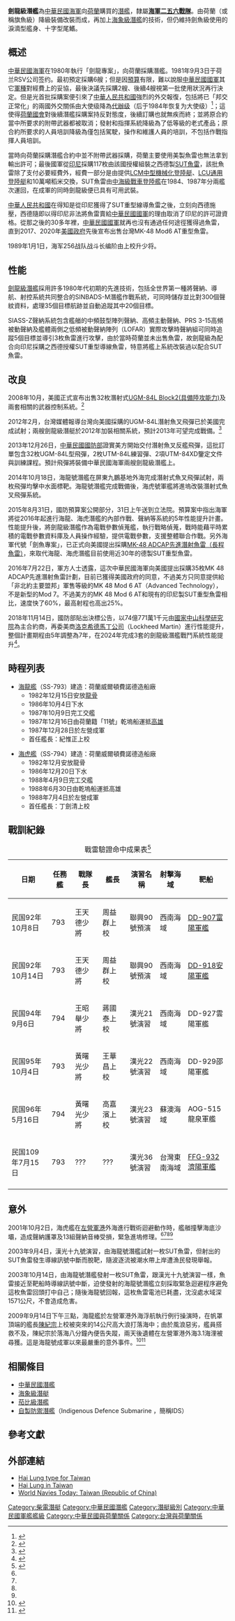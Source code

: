 {{noteTA
|T=zh-hant:劍龍級潛艦;zh-hans:剑龙级潜艇;
|1=zh-hant:劍龍級潛艦;zh-hans:剑龙级潜艇;
|2=zh-hant:潛艦;zh-hans:潜艇;
}}
{{潜艇
|名称= 劍龍級潛艦 [[File:Flag_of_the_Republic_of_China.svg|30px]]<br/>Chien Lung class Submarine
|图片= [[File:SS793_Submarines1.jpg|300px]]
|照片说明= 海龍軍艦 (SS-793)
|舰种= 柴電潛艦
|命名= [[海龙号潜艇|海龍]]、[[海虎号潜艇|海虎]]
|拥有国= {{ROC}}         
|前型=
|次型= 
|同型= {{NLD}} {{tsl|en|Zwaardvis-class submarine|劍魚級潛艦}}
|竣工= 1987年10月9日（海龍艦）<br />1988年4月9日（海虎艦）
|结局= 
|水上吃水= 22呎（6.7米）
|水上排水量= 2,376噸
|水下排水量= 2,660噸
|极限潜深= 超過300公尺<ref>{{Cite web |url=http://www.dutchsubmarines.com/export/export_chienlung_hailung.htm |title=Chien Lung/Hai Lung type for Taiwan |accessdate=2013-09-30 |archive-date=2012-07-27 |archive-url=https://archive.is/20120727234607/http://www.dutchsubmarines.com/export/export_chienlung_hailung.htm |dead-url=no }}</ref>
|长度= 219.6呎（66.92米）
|阔度= 27.6呎（8.4米）
|动力系统= 12ORUB215[[柴油機|柴油機]]*3具<br/>(馬力4,050匹)<br>196蜂巢式電瓶*2<br>Holec DG110/47/90交流發電機*2(922kw)<br>Holec電動機*1(3800kw)
|叶轴= 單軸五葉式螺旋槳
|水上极速= 12節1,400匹
|潜行极速= 20節5,100匹
|乘员= 軍官8，士官兵58<br/>艦長[[上校|上校]]編階
|电子设备=SINBADS-M型作戰管理系統（荷蘭H.S.A公司）<br>SIASS整合[[聲納|聲納]]系統<br> ZW07/5型搜索雷達*1<br>Mk39 Mod3A慣性導航等系統*1（Sperry公司）<br> cs/BWR-1型電磁訊號預警系統*1
|鱼雷= 6管21吋（533mm）發射管<br/>使用[[SUT魚雷|SUT魚雷]]以及[[Mk_48型魚雷|Mk 48型魚雷]]<br/>最大攜帶量28枚（不含飛彈）
|导弹= 潛射型[[魚叉反艦飛彈|魚叉反艦飛彈]]<br/>最大攜帶量28枚（不含魚雷）
|其他武装=
|结构= 單層外殼
|自持力= 60天
|续航力=  9節5,000浬下60天
|其他= 922KW HolecDG110/47/90發電機*2<br/>3,800KW Holec 電機*1
}}
'''劍龍級潛艦'''為[[中華民國海軍|中華民國海軍]]向[[荷蘭|荷蘭]]購買的[[潛艦|潛艦]]，隸屬'''[[中華民國海軍#艦隊|海軍二五六戰隊]]'''。由荷蘭{{tsl|en|Zwaardvis-class submarine|劍魚級潛艦}}（或稱旗魚級）降級裝備改裝而成，再加上[[海象級潛艇|海象級潛艦]]的技術，但仍維持劍魚級使用的淚滴型艦身、十字型尾鰭。

==概述==

[[中華民國海軍|中華民國海軍]]在1980年執行「劍龍專案」，向荷蘭採購潛艦。1981年9月3日于荷兰RSV公司签约。最初預定採購6艘；但是因[[預算|預算]]有限，難以說服[[中華民國國軍|中華民國國軍]]其它[[軍種|軍種]]對經費上的妥協，最後決議先採購2艘、後續4艘視第一批使用狀況再行決定。但是光首批採購案便引來了[[中華人民共和國|中華人民共和國]]強烈的外交報復，包括將已「邦交正常化」的兩國外交關係由大使级降為[[外交官銜|代辦级]]（后于1984年恢复为大使级）<ref>{{Cite web|title=双边关系 — 中华人民共和国外交部|url=https://www.fmprc.gov.cn/web/gjhdq_676201/gj_676203/oz_678770/1206_679234/sbgx_679238/|access-date=2021-11-28|work=www.fmprc.gov.cn|archive-date=2022-06-03|archive-url=https://web.archive.org/web/20220603233629/https://www.fmprc.gov.cn/web/gjhdq_676201/gj_676203/oz_678770/1206_679234/sbgx_679238/}}</ref>；這使得[[荷蘭國會|荷蘭國會]]對後續潛艦採購案持反對態度，後續訂購也就無疾而終；並將原合約當中所要求的附帶武器都被取消；發射和指揮系統降級為了低等級的老式產品；原合約所要求的人員培訓降級為僅包括駕駛，操作和維護人員的培訓，不包括作戰指揮人員培訓。

當時向荷蘭採購潛艦合約中並不附帶武器採購，荷蘭主要使用美製魚雷也無法拿到輸出許可；最後國軍從[[印尼|印尼]]採購117枚由該國授權組裝之西德製[[SUT魚雷|SUT魚雷]]，該批魚雷除了支付必要經費外，經費一部分是由提供[[LCM|LCM中型機械化登陸艇]]、[[LCU|LCU通用登陸艇]]和10萬噸稻米交換，SUT魚雷由[[中海級戰車登陸艦|中海級戰車登陸艦]]在1984、1987年分兩艦次運回，在成軍的同時劍龍級便已具有可用武裝。

[[中華人民共和國|中華人民共和國]]在得知是從印尼獲得了SUT重型線導魚雷之後，立刻向西德施壓，西德隨即以得印尼非法將魚雷賣給[[中華民國國軍|中華民國國軍]]的理由取消了印尼的許可證資格。從那之後的30多年裡，[[中華民國國軍|中華民國國軍]]就再也沒有通過任何途徑獲得過魚雷，直到2017、2020年[[美國政府|美國政府]]先後宣布出售台灣MK-48 Mod6 AT重型魚雷。

1989年1月1日，海军256战队战斗长编阶由上校升少将。

==性能==
[[剑龙级潜艇|劍龍級潛艦]]採用許多1980年代初期的先進技術，包括全世界第一種將聲納、導航、射控系統共同整合的SINBADS-M潛艦作戰系統，可同時儲存並比對300個聲紋資料，處理35個目標航跡並自動追蹤其中20個目標。

SIASS-Z聲納系統包含艦艏的中頻鼓型陣列聲納、高頻主動聲納、PRS 3-15高頻被動聲納及艦體兩側之低頻被動聲納陣列（LOFAR）實際攻擊時聲納組可同時追蹤5個目標並導引3枚魚雷進行攻擊，由於當時荷蘭並未出售魚雷，故劍龍級為配合向印尼採購之西德授權SUT重型導線魚雷，特意將艦上系統改裝過以配合SUT魚雷。

==改良==
2008年10月，美國正式宣布出售32枚潛射式[[AGM-84魚叉反艦飛彈|UGM-84L Block2(具備陸攻能力)]]及兩套相關的武器控制系統。<ref name="魚叉飛彈">{{cite press release |url=http://www.dsca.mil/PressReleases/36-b/2008/Taiwan_08-46.pdf |work=Defense Security Cooperation Agency |title=Taipei Economic and Cultural Representative Office in the United States-UGM-84L HARPOON Block II Missiles |date=2008-10-03 |deadurl=yes |archiveurl=https://web.archive.org/web/20110527064702/http://www.dsca.mil/PressReleases/36-b/2008/Taiwan_08-46.pdf |archivedate=2011-05-27 |access-date=2012-04-06 }}</ref>

2012年2月，台灣媒體報導台灣向美國採購的UGM-84L潛射魚叉飛彈已於美國完成試射；兩艘劍龍級潛艇於2012年加裝相關系統，預計2013年可望完成戰備。<ref name="程嘉文">{{cite news |author=程嘉文 |url=http://udn.com/NEWS/NATIONAL/NAT1/6916374.shtml |title=國軍潛艦 首配遠距潛射魚叉飛彈 |work=聯合新聞網 |date=2012-02-22 |access-date=2012-04-06 |archive-url=https://web.archive.org/web/20120428035852/http://udn.com/NEWS/NATIONAL/NAT1/6916374.shtml |archive-date=2012-04-28 |dead-url=no }}</ref>

2013年12月26日，[[中華民國國防部|中華民國國防部]]證實美方開始交付潛射魚叉反艦飛彈，這批訂單包含32枚UGM-84L型飛彈，2枚UTM-84L練習彈、2項UTM-84XD鑒定文件與訓練課程。預計飛彈將裝備中華民國海軍兩艘劍龍級潛艦上。

2014年10月18日，海龍號潛艦在屏東九鵬基地外海完成潛射式魚叉飛彈試射，兩枚飛彈均擊中水面標靶。海龍號潛艦完成戰備後，海虎號軍艦將進塢改裝潛射式魚叉飛彈系統。

2015年8月31日，國防預算案公開部分，31日上午送到立法院。預算案中指出海軍將從2016年起進行海龍、海虎潛艦的內部作戰、聲納等系統的5年性能提升計畫。性能提升後，將劍龍級潛艦作為電戰參數偵蒐艦，執行戰略偵蒐，戰時能藉平時累積的電戰參數資料庫及人員操作經驗，提供電戰參數，支援整體聯合作戰。另外海軍代號「劍魚專案」，已正式向美國提出採購[[Mk_48型魚雷|MK-48 ADCAP先進潛射魚雷（長程魚雷）]]，來取代海龍、海虎潛艦目前使用近30年的德製SUT重型魚雷。

2016年7月22日，軍方人士透露，這次中華民國海軍向美國提出採購35枚MK 48 ADCAP先進潛射魚雷計劃，目前已獲得美國政府的同意，不過美方只同意提供給「非北約主要盟邦」軍售等級的MK 48 Mod 6 AT（Advanced Technology），不是新型的Mod 7。不過美方的MK 48 Mod 6 AT和現有的印尼製SUT重型魚雷相比，速度快了60%，最高射程也高出25%。

2018年11月14日，國防部貼出決標公告，以74億771萬1千元由[[國家中山科學研究院|國家中山科學研究院]]為主合約商，再委美商[[洛克希德馬丁公司|洛克希德馬丁公司]]（Lockheed Martin）進行性能提升，整個計畫期程由5年調整為7年，在2024年完成3套的劍龍級潛艦戰鬥系統性能提升<ref>{{Cite web |url=https://tw.news.yahoo.com/%E6%B5%B7%E8%BB%8D%E5%8A%8D%E9%BE%8D%E7%B4%9A%E6%BD%9B%E8%89%A6%E6%88%B0%E9%AC%A5%E7%B3%BB%E7%B5%B1%E6%8F%90%E5%8D%87%E5%AE%9A%E6%A1%88-%E4%B8%AD%E7%A7%91%E9%99%A2%E5%A7%94%E8%A8%97%E7%BE%8E%E5%95%86-%E6%B4%9B%E9%A6%AC-%E5%9F%B7%E8%A1%8C-053000409.html |title=海軍劍龍級潛艦戰鬥系統提升定案 中科院委託美商「洛馬」執行 |access-date=2018-11-15 |archive-url=https://web.archive.org/web/20181116001002/https://tw.news.yahoo.com/%E6%B5%B7%E8%BB%8D%E5%8A%8D%E9%BE%8D%E7%B4%9A%E6%BD%9B%E8%89%A6%E6%88%B0%E9%AC%A5%E7%B3%BB%E7%B5%B1%E6%8F%90%E5%8D%87%E5%AE%9A%E6%A1%88-%E4%B8%AD%E7%A7%91%E9%99%A2%E5%A7%94%E8%A8%97%E7%BE%8E%E5%95%86-%E6%B4%9B%E9%A6%AC-%E5%9F%B7%E8%A1%8C-053000409.html |archive-date=2018-11-16 |dead-url=no }}</ref>。

==時程列表==
*[[海龍號|海龍艦]]（SS-793）建造：荷蘭威爾頓費諾德造船廠
**1982年12月15日安放[[龍骨|龍骨]]
**1986年10月4日下水
**1987年10月9日完工交艦
**1987年12月16日由荷蘭籍「11號」乾塢船運抵[[高雄|高雄]]
**1987年12月28日於左營成軍 
**首任艦長：紀惟正上校 

*[[海虎號|海虎艦]]（SS-794）建造：荷蘭威爾頓費諾德造船廠
**1982年12月安放龍骨 
**1986年12月20日下水 
**1988年4月9日完工交艦
**1988年6月30日由乾塢船運抵高雄 
**1988年7月4日於左營成軍 
**首任艦長：丁劍清上校

== 戰訓紀錄 ==
{| class="wikitable"
|+戰雷驗證命中成果表<ref>{{Cite web |url=https://udn.com/news/story/10930/3820214 |title=海峽反封鎖 潛艦戰隊魚叉飛彈與戰雷射擊全紀錄解密 |accessdate=2019-05-18 |archive-date=2019-05-18 |archive-url=https://web.archive.org/web/20190518045050/https://udn.com/news/story/10930/3820214 |dead-url=no }}</ref>
!日期
!任務艦
!戰隊長
!艦長
!演習名稱
!射擊海域
!靶船
|-
|民国92年10月8日
|793
|王天德少將
|周益群上校
|聯興90號預演
|西南海域
|[[富陽號驅逐艦|DD-907富陽軍艦]]
|-
|民国92年10月14日
|793
|王天德少將
|周益群上校
|聯興90號預演
|西南海域
|[[安陽號驅逐艦|DD-918安陽軍艦]]
|-
|民国94年9月6日
|794
|王昭舉少將
|蔣國泰上校
|漢光21號演習
|西南海域
|DD-927雲陽軍艦
|-
|民国95年10月4日
|793
|黃曙光少將
|王華昌上校
|漢光22號演習
|西南海域
|DD-929邵陽軍艦
|-
|民国96年5月16日
|794
|黃曙光少將
|高嘉濱上校
|漢光23號演習
|蘇澳海域
|AOG-515龍泉軍艦
|-
|民国109年7月15日
|793
|???
|???
|漢光36號演習
|台灣東南海域
|[[濟陽號巡防艦|FFG-932濟陽軍艦]]
|-
|}

==意外==
2001年10月2日，海虎艦在[[左營軍港|左營軍港]]外海進行戰術迴避動作時，艦艏撞擊海底沙壩，造成聲納護罩及13組聲納音棒受損，緊急進塢修理。<ref name="中國軍艦海事紀錄" /><ref name="自由時報2002" /><ref name="監察院公報1" /><ref name="監察院公報2" />

2003年9月4日，漢光十九號演習，由海龍號潛艦試射一枚SUT魚雷，但射出的SUT魚雷發生導線訊號中斷而脫靶，隨波逐流被潮水帶上岸遭漁民發現舉報。

2003年10月14日，由海龍號潛艦發射一枚SUT魚雷，跟漢光十九號演習一樣，魚雷接近至靶船時導線訊號中斷，迫使發射的海龍號潛艦立刻採取緊急迴避程序避免這枚魚雷回頭打中自己；隨後海龍號回報，這枚魚雷電池已耗盡，沈沒處水域深1571公尺，不會造成危害。

2009年9月14日下午三點，海龍艦於左營軍港外海浮航執行例行操演時，在帆罩頂端的艦長[[陳紀宗|陳紀宗]]上校被突來的14公尺高大浪打落海中；由於風浪惡劣，艦員搭救不及，陳紀宗於落海八分鐘內便告失蹤，兩天後遺體在左營軍港外海3.1海浬被尋獲。這是海龍號成軍以來最嚴重的意外事件。<ref>{{cite news |url=http://www.cdnews.com.tw/cdnews_site/docDetail.jsp?coluid=108&docid=100905255 |title=海龙潜舰舰长陈纪宗落海失踪 国军搜救 |work=中央日报网络报 |date=2009-09-14 |access-date=2009-09-17 |archive-url=https://web.archive.org/web/20140112114514/http://www.cdnews.com.tw/cdnews_site/docDetail.jsp?coluid=108&docid=100905255 |archive-date=2014-01-12 |dead-url=yes }}</ref><ref>{{cite news |url=https://news.ltn.com.tw/news/politics/paper/335904 |title=陳紀宗遺體尋獲 將追晉少將 |date=2009-09-17 |access-date=2019-02-19 |archive-url=https://web.archive.org/web/20170321040247/http://news.ltn.com.tw/news/politics/paper/335904 |archive-date=2017-03-21 |dead-url=no }}</ref>

== 相關條目 ==
*[[中華民國潛艦|中華民國潛艦]]
*[[海象級潛艇|海象級潛艇]]
*[[茄比級潛艦|茄比級潛艦]]
*[[自製防禦潛艦|自製防禦潛艦]]（Indigenous Defence Submarine ，簡稱IDS）

==參考文獻==
{{reflist|
refs=
<ref name="中國軍艦海事紀錄">{{cite web |url=http://60.250.180.26/record/accident.html |title=中國軍艦海事紀錄-中國軍艦博物館網站 }}{{dead link|date=2017年11月 |bot=InternetArchiveBot |fix-attempted=yes }}</ref>

<ref name="自由時報2002">{{cite news|url=http://www.libertytimes.com.tw/2002/new/jun/7/today-p3.htm|title=海虎潛艦受損案 海總遭糾正|work=自由時報|date=2002-06-07|deadurl=yes|archiveurl=https://web.archive.org/web/20101020102654/http://www.libertytimes.com.tw/2002/new/jun/7/today-p3.htm|archivedate=2010-10-20|accessdate=2012-01-07}}</ref>

<ref name="監察院公報1">{{cite journal |title=監察院國防及情報委員會 第三屆第三十九次會議紀錄 |page=41 |url=http://www.cy.gov.tw/AP_HOME//Op_Upload/eDoc/公報/91/091000013清樣稿.doc |work=監察院公報 |issue=2358 |date=2012-03-20 |accessdate=2012-10-24 }}{{dead link|date=2017年11月 |bot=InternetArchiveBot |fix-attempted=yes }}</ref>

<ref name="監察院公報2">{{cite journal |title=監察院國防及情報委員會 第三屆第四十五次會議紀錄 |url=http://www.cy.gov.tw/AP_HOME//Op_Upload/eDoc/公報/91/0910000482387清樣稿.doc |work=監察院公報 |issue=2387 |page=54-55 |date=2002-10-09 |accessdate=2012-10-24 }}{{Dead link|date=2018年8月 |bot=InternetArchiveBot |fix-attempted=yes }}</ref>

}}

== 外部連結 ==
{{refbegin}}
* [http://www.dutchsubmarines.com/export/export_chienlung_hailung.htm Hai Lung type for Taiwan]{{Webarchive|url=https://archive.is/20120727234607/http://www.dutchsubmarines.com/export/export_chienlung_hailung.htm |date=2012-07-27 }}
* [http://www.dutchsubmarines.com/pictures/pictures_chienlung_hailung_taiwan.htm Hai Lung in Taiwan]{{Wayback|url=http://www.dutchsubmarines.com/pictures/pictures_chienlung_hailung_taiwan.htm |date=20091015063206 }}
* [http://www.hazegray.org/worldnav/asiapac/taiwan.htm World Navies Today: Taiwan (Republic of China)]{{Wayback|url=http://www.hazegray.org/worldnav/asiapac/taiwan.htm |date=20070415070809 }}
{{refend}}

{{白魚級潛艇}}
{{中華民國海軍潛艦}}
{{中華民國海軍艦艇}}

[[Category:柴電潛艇|Category:柴電潛艇]]
[[Category:中華民國潛艦|Category:中華民國潛艦]]
[[Category:潛艇級別|Category:潛艇級別]]
[[Category:中華民國軍艦艦級|Category:中華民國軍艦艦級]]
[[Category:中華民國與荷蘭關係|Category:中華民國與荷蘭關係]]
[[Category:台灣與荷蘭關係|Category:台灣與荷蘭關係]]